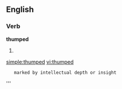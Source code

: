 ==English==

===Verb===
'''thumped'''

# {{past of|thump}}

[[simple:thumped]]
[[vi:thumped]]
    marked by intellectual depth or insight
'''